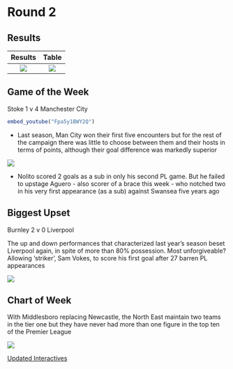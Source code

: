 # Round 2 {-}

## Results {-}

Results             | Table
:-------------------------:|:-------------------------:
![](images/wk2Res.png)  |  ![](images/wk2Table.png)

## Game of the Week {-}

Stoke 1 v 4 Manchester City


```r

embed_youtube("Fpa5y1BWY2Q")
```

* Last season, Man City won their first five encounters but for the rest of the campaign
there was little to choose between them and their hosts in terms of points, although their goal difference was
markedly superior

<img align="center" src="images/wk2a.png">

* Nolito scored 2 goals as a sub in only his second PL game. But he failed to upstage Aguero -  also scorer of a brace this week - who notched two in his very first appearance (as a sub) against Swansea five years ago


## Biggest Upset {-}

Burnley 2 v 0 Liverpool

The up and down performances that characterized last year's season beset Liverpool again, in spite of more than 80% possession. Most unforgiveable? Allowing 'striker', Sam Vokes, to score his first goal after 27 barren PL appearances

<img align="center" src="images/wk2b.png">

## Chart of Week {-}

With Middlesboro replacing Newcastle, the North East maintain two teams in the tier one but they have never had more than one figure in the top ten of the Premier League

<img align="center" src="images/wk2c.png">

[Updated Interactives](https://mytinyshinys.shinyapps.io/plannualupdate/#r2)